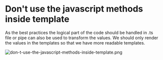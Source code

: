 # Don't use the javascript methods inside template

As the best practices the logical part of the code should be handled in .ts file or pipe can also be used to transform the values. We should only render the values in the templates so that we have more readable templates.

![don-t-use-the-javascript-methods-inside-template.png](/static/images/blogs/code-review/front-end/angular/don-t-use-the-javascript-methods-inside-template.png)